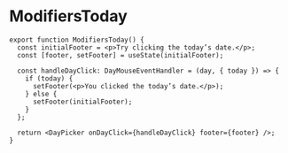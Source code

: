
# ModifiersToday



<ModifiersToday />

```tsx
export function ModifiersToday() {
  const initialFooter = <p>Try clicking the today’s date.</p>;
  const [footer, setFooter] = useState(initialFooter);

  const handleDayClick: DayMouseEventHandler = (day, { today }) => {
    if (today) {
      setFooter(<p>You clicked the today’s date.</p>);
    } else {
      setFooter(initialFooter);
    }
  };

  return <DayPicker onDayClick={handleDayClick} footer={footer} />;
}
```

